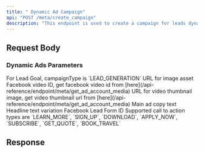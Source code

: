 ```yaml
---
title: " Dynamic Ad Campaign"
api: "POST /meta/create_campaign"
description: "This endpoint is used to create a campaign for leads dynamic ads. Lead generation ads are ad campaigns designed to collect contact information (like name, email, phone number) directly from users on Meta platforms without needing them to leave the app."
---
```



## Request Body

<CampaignParams />

<CampaignTargeting />

### Dynamic Ads Parameters

<ParamField body="campaignType" type="string" required>
	For Lead Goal, campaignType is `LEAD_GENERATION`
</ParamField>

<ParamField body="images" type="object[]">
	<Expandable title="Image Assets Array">
		<ParamField body="url" type="string" required>
			URL for image asset
		</ParamField>
	</Expandable>

</ParamField>

<ParamField body="videos" type="object[]">
	<Expandable title="Video Assets Array">
		<ParamField body="video_id" type="string" required>
			Facebook video ID, get facebook video id from [here](/api-reference/endpoint/meta/get_ad_account_media)
		</ParamField>
		<ParamField body="thumbnail_url" type="string" required>
			URL for video thumbnail image, get video thumbnail url from [here](/api-reference/endpoint/meta/get_ad_account_media)
		</ParamField>
	</Expandable>

</ParamField>

<ParamField body="primaryText" type="object[]">
	<Expandable title="Primary Text Array">
		<ParamField body="text" type="string" required>
			Main ad copy text
		</ParamField>
	</Expandable>

</ParamField>

<ParamField body="headline1" type="object[]">
	<Expandable title="Headline Variations Array">
		<ParamField body="text" type="string" required>
			Headline text variation
		</ParamField>
	</Expandable>

</ParamField>

<ParamField body="leads_form_id" type="string" required>
	Facebook Lead Form ID
</ParamField>

<ParamField body="callToAction" type="string" required>
	Supported call to action types are `LEARN_MORE`, `SIGN_UP`, `DOWNLOAD`,
	`APPLY_NOW`, `SUBSCRIBE`, `GET_QUOTE`, `BOOK_TRAVEL`
</ParamField>

## Response

<CampaignResponse />
